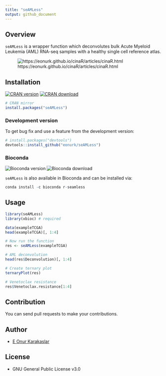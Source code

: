 ```yaml
---
title: "seAMLess"
output: github_document
---
```


## Overview
`seAMLess` is a wrapper function which deconvolutes bulk Acute Myeloid Leukemia (AML) RNA-seq samples with a healthy single cell reference atlas.

![https://eonurk.github.io/cinaR/articles/cinaR.html](man/figures/Figure1-A.png)

## Installation

<!-- badges: start -->
[![CRAN version](https://www.r-pkg.org/badges/version/seAMLess)](https://cran.r-project.org/package=seAMLess)
[![CRAN download](https://cranlogs.r-pkg.org/badges/seAMLess?color=orange)](https://cran.r-project.org/package=seAMLess?color=orange)
<!-- badges: end -->

```r
# CRAN mirror
install.packages("seAMLess")
```

### Development version
To get bug fix and use a feature from the development version: 
```r
# install.packages("devtools")
devtools::install_github("eonurk/seAMLess")
```

### Bioconda

![Bioconda version](https://anaconda.org/bioconda/r-seamless/badges/version.svg)
![Bioconda download](https://anaconda.org/bioconda/r-seamless/badges/downloads.svg)

`seAMLess` is also available in Bioconda and can be installed via:
```r
conda install -c bioconda r-seamless 
```

## Usage
```r
library(seAMLess)
library(xbioc) # required

data(exampleTCGA)
head(exampleTCGA)[, 1:4]
```


```r
# Now run the function
res <- seAMLess(exampleTCGA)

# AML deconvolution
head(res$Deconvolution)[, 1:4]
```

```r
# Create ternary plot
ternaryPlot(res)
```

```r
# Venetoclax resistance
res$Venetoclax.resistance[1:4]
```


## Contribution
You can send pull requests to make your contributions.

## Author

- [E Onur Karakaslar](https://eonurk.github.io/)

## License

- GNU General Public License v3.0
